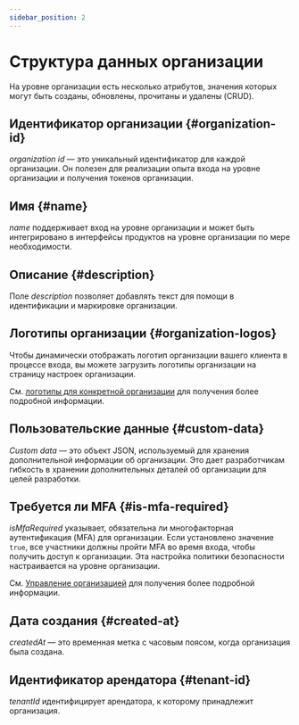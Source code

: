```yaml
---
sidebar_position: 2
---
```


# Структура данных организации

На уровне организации есть несколько атрибутов, значения которых могут быть созданы, обновлены, прочитаны и удалены (CRUD).

## Идентификатор организации \{#organization-id}

_organization id_ — это уникальный идентификатор для каждой организации. Он полезен для реализации опыта входа на уровне организации и получения токенов организации.

## Имя \{#name}

_name_ поддерживает вход на уровне организации и может быть интегрировано в интерфейсы продуктов на уровне организации по мере необходимости.

## Описание \{#description}

Поле _description_ позволяет добавлять текст для помощи в идентификации и маркировке организации.

## Логотипы организации \{#organization-logos}

Чтобы динамически отображать логотип организации вашего клиента в процессе входа, вы можете загрузить логотипы организации на страницу настроек организации.

См. [логотипы для конкретной организации](/customization/match-your-brand/#organization-specific-branding) для получения более подробной информации.

## Пользовательские данные \{#custom-data}

_Custom data_ — это объект JSON, используемый для хранения дополнительной информации об организации. Это дает разработчикам гибкость в хранении дополнительных деталей об организации для целей разработки.

## Требуется ли MFA \{#is-mfa-required}

_isMfaRequired_ указывает, обязательна ли многофакторная аутентификация (MFA) для организации. Если установлено значение `true`, все участники должны пройти MFA во время входа, чтобы получить доступ к организации. Эта настройка политики безопасности настраивается на уровне организации.

См. [Управление организацией](/organizations/organization-management#require-mfa-for-organization-members) для получения более подробной информации.

## Дата создания \{#created-at}

_createdAt_ — это временная метка с часовым поясом, когда организация была создана.

## Идентификатор арендатора \{#tenant-id}

_tenantId_ идентифицирует арендатора, к которому принадлежит организация.
